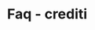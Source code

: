 ---
title: 'Faq - crediti'
description: 'Tutte le risposte di cui hai bisogno per iniziare la tua avventura'
icon: "circle-question"
---